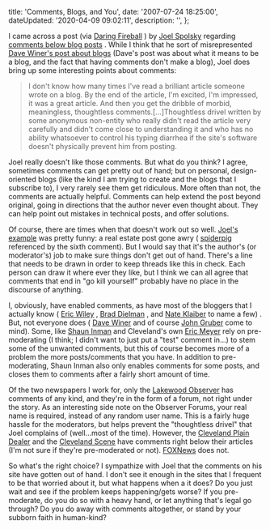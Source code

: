 

  title: 'Comments, Blogs, and You',
  date: '2007-07-24 18:25:00',
  dateUpdated: '2020-04-09 09:02:11',
  description: '',
};

I came across a post (via [Daring Fireball](http://daringfireball.net/ 'Daring Fireball') ) by [Joel Spolsky](http://www.joelonsoftware.com 'Joel Spolsky') regarding [comments below blog posts](http://www.joelonsoftware.com/items/2007/07/20.html 'Learning from Dave Winer') . While I think that he sort of misrepresented [Dave Winer's post about blogs](http://www.scripting.com/2007/01/01.html#theUneditedVoiceOfAPerson 'The unedited voice of a person') (Dave's post was about what it means to be a blog, and the fact that having comments don't make a blog), Joel does bring up some interesting points about comments:

> I don't know how many times I've read a brilliant article someone wrote on a blog. By the end of the article, I'm excited, I'm impressed, it was a great article. And then you get the dribble of morbid, meaningless, thoughtless comments.[...]Thoughtless drivel written by some anonymous non-entity who really didn't read the article very carefully and didn't come close to understanding it and who has no ability whatsoever to control his typing diarrhea if the site's software doesn't physically prevent him from posting.

Joel really doesn't like those comments. But what do you think? I agree, sometimes comments can get pretty out of hand; but on personal, design-oriented blogs (like the kind I am trying to create and the blogs that I subscribe to), I very rarely see them get ridiculous. More often than not, the comments are actually helpful. Comments can help extend the post beyond original, going in directions that the author never even thought about. They can help point out mistakes in technical posts, and offer solutions.

Of course, there are times when that doesn't work out so well. [Joel's example](http://www.curbed.com/archives/2007/07/18/south_williamsburg_getting_a_little_more_religion.php 'South Williamsburg Getting a Little More Religion') was pretty funny: a real estate post gone awry ( [spiderpig](http://en.wikipedia.org/wiki/Spiderpig 'Spiderpig') referenced by the sixth comment). But I would say that it's the author's (or moderator's) job to make sure things don't get out of hand. There's a line that needs to be drawn in order to keep threads like this in check. Each person can draw it where ever they like, but I think we can all agree that comments that end in "go kill yourself" probably have no place in the discourse of anything.

I, obviously, have enabled comments, as have most of the bloggers that I actually know ( [Eric Wiley](http://www.wileymedia.com/weblog/ 'Eric Wiley') , [Brad Dielman](http://braddielman.com/ 'Brad Dielman') , and [Nate Klaiber](http://www.nateklaiber.com/ 'Nate Klaiber') to name a few) . But, not everyone does ( [Dave Winer](http://www.scripting.com/ 'Scripting News') and of course [John Gruber](http://daringfireball.net/ 'John Gruber') come to mind). Some, like [Shaun Inman](http://shauninman.com/ 'Shaun Inman') and Cleveland's own [Eric Meyer](http://meyerweb.com 'Eric Meyer') rely on pre-moderating (I think; I didn't want to just put a "test" comment in...) to stem some of the unwanted comments, but this of course becomes more of a problem the more posts/comments that you have. In addition to pre-moderating, Shaun Inman also only enables comments for some posts, and closes them to comments after a fairly short amount of time.

Of the two newspapers I work for, only the [Lakewood Observer](http://lakewoodobserver.com 'The Lakewood Observer') has comments of any kind, and they're in the form of a forum, not right under the story. As an interesting side note on the Observer Forums, your real name is required, instead of any random user name. This is a fairly huge hassle for the moderators, but helps prevent the "thoughtless drivel" that Joel complains of (well...most of the time). However, the [Cleveland Plain Dealer](http://cleveland.com 'Cleveland Plain Dealer') and the [Cleveland Scene](http://www.clevescene.com/ 'Cleveland Scene') have comments right below their articles (I'm not sure if they're pre-moderated or not). [FOXNews](http://foxnews.com 'FOXNews') does not.

So what's the right choice? I sympathize with Joel that the comments on his site have gotten out of hand. I don't see it enough in the sites that I frequent to be that worried about it, but what happens when a it does? Do you just wait and see if the problem keeps happening/gets worse? If you pre-moderate, do you do so with a heavy hand, or let anything that's legal go through? Do you do away with comments altogether, or stand by your subborn faith in human-kind?
